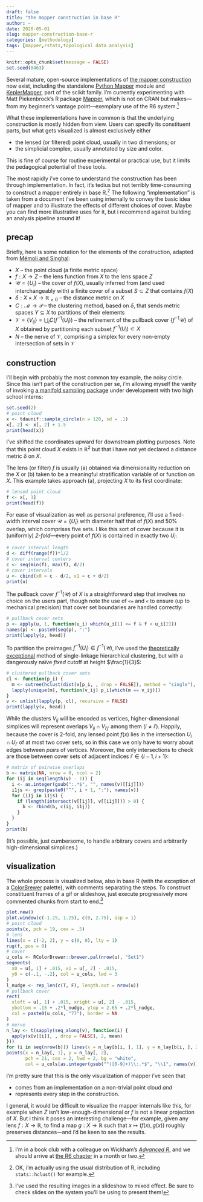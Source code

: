 ```yaml
---
draft: false
title: "the mapper construction in base R"
author: ~
date: 2020-05-01
slug: mapper-construction-base-r
categories: [methodology]
tags: [mapper,rstats,topological data analysis]
---
```


```r
knitr::opts_chunk$set(message = FALSE)
set.seed(8463)
```

Several mature, open-source implementations of [the mapper construction](http://diglib.eg.org/handle/10.2312/SPBG.SPBG07.091-100) now exist, including the standalone [Python Mapper](http://danifold.net/mapper/index.html) module and [KeplerMapper](https://kepler-mapper.scikit-tda.org/), part of the scikit family. I'm currently experimenting with Matt Piekenbrock's R package [Mapper](https://github.com/peekxc/Mapper/), which is not on CRAN but makes---from my beginner's vantage point---exemplary use of the R6 system.[^bookclub]

What these implementations have in common is that the underlying construction is mostly hidden from view. Users can specify its constituent parts, but what gets visualized is almost exclusively either

* the lensed (or filtered) point cloud, usually in two dimensions; or
* the simplicial complex, usually annotated by size and color.

This is fine of course for routine experimental or practical use, but it limits the pedagogical potential of these tools.

The most rapidly i've come to understand the construction has been through implementation. In fact, it's tedius but not terribly time-consuming to construct a mapper entirely in base R.[^distribution] The following "implementation" is taken from a document i've been using internally to convey the basic idea of mapper and to illustrate the effects of different choices of cover. Maybe you can find more illustrative uses for it, but i recommend against building an analysis pipeline around it!

[^bookclub]: I'm in a book club with a colleague on Wickham's [_Advanced R_](https://adv-r.hadley.nz/), and we should arrive at [the R6 chapter](https://adv-r.hadley.nz/r6.html) in a month or two.
[^distribution]: OK, i'm actually using the usual distribution of R, including `stats::hclust()` for example.

## precap

Briefly, here is some notation for the elements of the construction, adapted from [Mémoli and Singhal](https://link.springer.com/article/10.1007/s11538-019-00614-z):

* $X$ -- the point cloud (a finite metric space)
* $f:X\to Z$ -- the lens function from $X$ to the lens space $Z$
* $\mathcal{U}=\{U_i\}$ -- the cover of $f(X)$, usually inferred from (and used interchangeably with) a finite cover of a subset $S\subset Z$ that contains $f(X)$
* $\delta:X\times X\to\mathbb{R}_{\geq0}$ -- the distance metric on $X$
* $C:\mathcal{M}\to\mathcal{P}$ -- the clustering method, based on $\delta$, that sends metric spaces $Y\subseteq X$ to partitions of their elements
* $\mathcal{V}=\{V_{ij}\}=\bigcup_i{C(f^{-1}(U_i))}$ -- the refinement of the pullback cover $\{f^{-1}\mathcal{U}\}$ of $X$ obtained by partitioning each subset $f^{-1}(U_i)\subset X$
* $N$ -- the nerve of $\mathcal{V}$, comprising a simplex for every non-empty intersection of sets in $\mathcal{V}$

## construction

I'll begin with probably the most common toy example, the noisy circle. Since this isn't part of the construction per se, i'm allowing myself the vanity of invoking [a manifold sampling package](https://github.com/corybrunson/tdaunif/) under development with two high school interns:

```r
set.seed(2)
# point cloud
x <- tdaunif::sample_circle(n = 120, sd = .1)
x[, 2] <- x[, 2] + 1.5
print(head(x))
```

I've shifted the coordinates upward for downstream plotting purposes. Note that this point cloud $X$ exists in $\mathbb{R}^2$ but that i have not yet declared a distance metric $\delta$ on $X$.

The lens (or filter) $f$ is usually (a) obtained via dimensionality reduction on the $X$ or (b) taken to be a meaningful stratification variable of or function on $X$. This example takes approach (a), projecting $X$ to its first coordinate:

```r
# lensed point cloud
f <- x[, 1]
print(head(f))
```

For ease of visualization as well as personal preference, i'll use a fixed-width interval cover $\mathcal{U}=\{U_i\}$ with diameter half that of $f(X)$ and 50% overlap, which comprises five sets. I like this sort of cover because it is (uniformly) _2-fold_---every point of $f(X)$ is contained in exactly two $U_i$:

```r
# cover interval length
d <- diff(range(f))*1/2
# cover interval centers
c <- seq(min(f), max(f), d/2)
# cover intervals
u <- cbind(x0 = c - d/2, x1 = c + d/2)
print(u)
```

The pullback cover $f^{-1}(\mathcal{U})$ of $X$ is a straightforward step that involves no choice on the users part, though note the use of `<=` and `<` to ensure (up to mechanical precision) that cover set boundaries are handled correctly:

```r
# pullback cover sets
p <- apply(u, 1, function(u_i) which(u_i[1] <= f & f < u_i[2]))
names(p) <- paste0(seq(p), ":")
print(lapply(p, head))
```

To partition the preimages $f^{-1}(U_i)\in f^{-1}(\mathcal{U})$, i've used the [theoretically exceptional](http://www.jmlr.org/papers/v11/carlsson10a.html) method of single-linkage hierarchical clustering, but with a dangerously naïve _fixed_ cutoff at height $\frac{1}{3}$:

```r
# clustered pullback cover sets
cl <- function(p_i) {
  m <- cutree(hclust(dist(x[p_i, , drop = FALSE]), method = "single"), h = 1/3)
  lapply(unique(m), function(v_ij) p_i[which(m == v_ij)])
}
v <- unlist(lapply(p, cl), recursive = FALSE)
print(lapply(v, head))
```

While the clusters $V_{ij}$ will be encoded as vertices, higher-dimensional simplices will represent overlaps $V_{ij}\cap V_{i'j'}$ among them ($i\neq i'$). Happily, because the cover is 2-fold, any lensed point $f(x)$ lies in the intersection $U_i\cap U_{i'}$ of at most two cover sets, so in this case we only have to worry about edges between _pairs_ of vertices. Moreover, the only intersections to check are those between cover sets of adjacent indices $i'\in\{i-1,i+1\}$:

```r
# matrix of pairwise overlaps
b <- matrix(NA, nrow = 0, ncol = 2)
for (ij in seq(length(v) - 1)) {
  i <- as.integer(gsub(":.*$", "", names(v)[[ij]]))
  i1js <- grep(paste0("^", i + 1, ":"), names(v))
  for (i1j in i1js) {
    if (length(intersect(v[[ij]], v[[i1j]])) > 0) {
      b <- rbind(b, c(ij, i1j))
    }
  }
}
print(b)
```

(It's possible, just cumbersome, to handle arbitrary covers and arbitrarily high-dimensional simplices.)

## visualization

The whole process is visualized below, also in base R (with the exception of a [ColorBrewer](https://colorbrewer2.org/) palette), with comments separating the steps. To construct constituent frames of a gif or slideshow, just execute progressively more commented chunks from start to end.[^slideshow]

[^slideshow]: I've used the resulting images in a slideshow to mixed effect. Be sure to check slides on the system you'll be using to present them!

```r
plot.new()
plot.window(c(-1.25, 1.25), c(0, 2.75), asp = 1)
# point cloud
points(x, pch = 19, cex = .5)
# lens
lines(x = c(-2, 2), y = c(0, 0), lty = 1)
rug(f, pos = 0)
# cover
u_cols <- RColorBrewer::brewer.pal(nrow(u), "Set1")
segments(
  x0 = u[, 1] + .015, x1 = u[, 2] - .015,
  y0 = c(-.1, -.2), col = u_cols, lwd = 3
)
l_nudge <- rep_len(c(T, F), length.out = nrow(u))
# pullback cover
rect(
  xleft = u[, 1] + .015, xright = u[, 2] - .015,
  ybottom = .15 + .2*l_nudge, ytop = 2.65 + .2*l_nudge,
  col = paste0(u_cols, "77"), border = NA
)
# nerve
n_lay <- t(sapply(seq_along(v), function(i) {
  apply(x[v[[i]], , drop = FALSE], 2, mean)
}))
for (i in seq(nrow(b))) lines(x = n_lay[b[i, ], 1], y = n_lay[b[i, ], 2])
points(x = n_lay[, 1], y = n_lay[, 2],
       pch = 21, cex = 2, lwd = 2, bg = "white",
       col = u_cols[as.integer(gsub("^([0-9]+)\\:.*$", "\\1", names(v)))])
```

I'm pretty sure that this is the only visualization of mapper i've seen that

* comes from an implementation on a non-trivial point cloud _and_
* represents every step in the construction.

I general, it would be difficult to visualize the mapper internals like this, for example when $Z$ isn't low-enough-dimensional or $f$ is not a linear projection of $X$. But i think it poses an interesting challenge---for example, given any lens $f:X\to\mathbb{R}$, to find a map $g:X\to\mathbb{R}$ such that $x\mapsto(f(x),g(x))$ roughly preserves distances---and i'd be keen to see the results.

